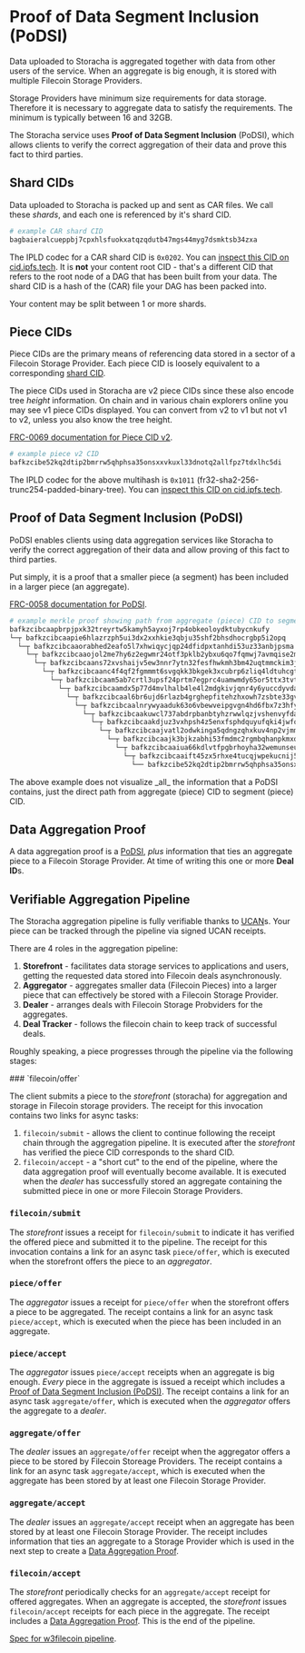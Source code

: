 
# Proof of Data Segment Inclusion (PoDSI)

Data uploaded to Storacha is aggregated together with data from other users of the service. When an aggregate is big enough, it is stored with multiple Filecoin Storage Providers.

<Callout type="info">
  Storage Providers have minimum size requirements for data storage. Therefore it is necessary to aggregate data to satisfy the requirements. The minimum is typically between 16 and 32GB.
</Callout>

The Storacha service uses **Proof of Data Segment Inclusion** (PoDSI), which allows clients to verify the correct aggregation of their data and prove this fact to third parties.

## Shard CIDs

Data uploaded to Storacha is packed up and sent as CAR files. We call these _shards_, and each one is referenced by it's shard CID.

```sh
# example CAR shard CID
bagbaieralcueppbj7cpxhlsfuokxatqzqdutb47mgs44myg7dsmktsb34zxa
```

The IPLD codec for a CAR shard CID is `0x0202`. You can [inspect this CID on cid.ipfs.tech](https://cid.ipfs.tech/#bagbaieralcueppbj7cpxhlsfuokxatqzqdutb47mgs44myg7dsmktsb34zxa). It is **not** your content root CID - that's a different CID that refers to the root node of a DAG that has been built from your data. The shard CID is a hash of the (CAR) file your DAG has been packed into.

<Callout type="info">
  Your content may be split between 1 or more shards.
</Callout>

## Piece CIDs

Piece CIDs are the primary means of referencing data stored in a sector of a Filecoin Storage Provider. Each piece CID is loosely equivalent to a corresponding [shard CID](#shard-cids).

The piece CIDs used in Storacha are v2 piece CIDs since these also encode tree _height_ information. On chain and in various chain explorers online you may see v1 piece CIDs displayed. You can convert from v2 to v1 but not v1 to v2, unless you also know the tree height.

[FRC-0069 documentation for Piece CID v2](https://github.com/filecoin-project/FIPs/blob/master/FRCs/frc-0069.md).

```sh
# example piece v2 CID
bafkzcibe52kq2dtip2bmrrw5qhphsa35onsxxvkuxl33dnotq2allfpz7tdxlhc5di
```

The IPLD codec for the above multihash is `0x1011` (fr32-sha2-256-trunc254-padded-binary-tree). You can [inspect this CID on cid.ipfs.tech](https://cid.ipfs.tech/#bafkzcibe52kq2dtip2bmrrw5qhphsa35onsxxvkuxl33dnotq2allfpz7tdxlhc5di).

## Proof of Data Segment Inclusion (PoDSI)

PoDSI enables clients using data aggregation services like Storacha to verify the correct aggregation of their data and allow proving of this fact to third parties.

Put simply, it is a proof that a smaller piece (a segment) has been included in a larger piece (an aggregate).

[FRC-0058 documentation for PoDSI](https://github.com/filecoin-project/FIPs/blob/master/FRCs/frc-0058.md).

```sh
# example merkle proof showing path from aggregate (piece) CID to segment (piece) CID
bafkzcibcaapbrpjpxk32treyrtw5kamyh5ayxoj7rp4obkeoloydktubycnkufy
└─┬ bafkzcibcaapie6hlazrzph5ui3dx2xxhkie3qbju35shf2bhsdhocrgbp5i2opq
  └─┬ bafkzcibcaaorabhed2eafo5l7xhwiqycjqp24dfidpxtanhdi53uz33anbjpsma
    └─┬ bafkzcibcaaojol2me7hy6z2egwmr24otf3pklb2ybxu6qo7fqmwj7avmqise2mi
      └─┬ bafkzcibcaans72xvshaijv5ew3nnr7ytn32fesfhwkmh3bm42uqtmmckim3jcdy
        └─┬ bafkzcibcaanc4f4qf2fgmmmt6svgqkk3bkgek3xcubrp6zliq4ldtuhcgt3lcmi
          └─┬ bafkzcibcaam5ab7crtl3upsf24prtm7egprc4uamwmdy65or5ttx3tvtiipfypi
            └─┬ bafkzcibcaamdx5p77d4mvlhalb4le4l2mdgkivjqnr4y6yuccdyvda72wctwmoy
              └─┬ bafkzcibcaal6br6ujd6rlazb4grghepfitehzhxowh7zsbte33gvvcvzetnuuaa
                └─┬ bafkzcibcaalnrywyaaduk63o6vbewveipgvgn4hd6fbx7z3hfyrcxiakj2bzefa
                  └─┬ bafkzcibcaakuwcl737abdrpbanbtyhzrwwlqzjvshenvyfda5d66zbnkyuf5cey
                    └─┬ bafkzcibcaakdjuz3vxhpsh4z5enxfsphdquyufqki4jwfq6xwmpmzyzzvkzicfi
                      └─┬ bafkzcibcaajvatl2odwkinga5qdngzqhxkuv4np2vjmm2yzia6el3zktd2lc6ki
                        └─┬ bafkzcibcaajk3bjkzabhi53fmdmc2rgmbqhanpkmxoqrg6nvd4lmomu4klvc2lq
                          └─┬ bafkzcibcaaiua66kdlvtfpgbrhoyha32wemunseubsszahixj2io2zjvthxxypq
                            └─┬ bafkzcibcaaift45zx5rhxe4tucqjwpekucnij54onv4n52njju4zg7e2insaiea
                              └── bafkzcibe52kq2dtip2bmrrw5qhphsa35onsxxvkuxl33dnotq2allfpz7tdxlhc5di
```

<Callout type="info">
The above example does not visualize _all_ the information that a PoDSI contains, just the direct path from aggregate (piece) CID to segment (piece) CID.
</Callout>

## Data Aggregation Proof

A data aggregation proof is a [PoDSI](#proof-of-data-segment-inclusion-podsi), _plus_ information that ties an aggregate piece to a Filecoin Storage Provider. At time of writing this one or more **Deal ID**s.

## Verifiable Aggregation Pipeline

The Storacha aggregation pipeline is fully verifiable thanks to [UCAN](/docs/concepts/ucans-and-storacha)s. Your piece can be tracked through the pipeline via signed UCAN receipts.

There are 4 roles in the aggregation pipeline:

1. **Storefront** - facilitates data storage services to applications and users, getting the requested data stored into Filecoin deals asynchronously.
2. **Aggregator** - aggregates smaller data (Filecoin Pieces) into a larger piece that can effectively be stored with a Filecoin Storage Provider.
3. **Dealer** - arranges deals with Filecoin Storage Probviders for the aggregates.
4. **Deal Tracker** - follows the filecoin chain to keep track of successful deals.

Roughly speaking, a piece progresses through the pipeline via the following stages:

<Steps>
### `filecoin/offer`

The client submits a piece to the _storefront_ (storacha) for aggregation and storage in Filecoin storage providers. The receipt for this invocation contains two links for async tasks:

1. `filecoin/submit` - allows the client to continue following the receipt chain through the aggregation pipeline. It is executed after the _storefront_ has verified the piece CID corresponds to the shard CID.
2. `filecoin/accept` - a "short cut" to the end of the pipeline, where the data aggregation proof will eventually become available. It is executed when the _dealer_ has successfully stored an aggregate containing the submitted piece in one or more Filecoin Storage Providers.

### `filecoin/submit`

The _storefront_ issues a receipt for `filecoin/submit` to indicate it has verified the offered piece and submitted it to the pipeline. The receipt for this invocation contains a link for an async task `piece/offer`, which is executed when the storefront offers the piece to an _aggregator_.

### `piece/offer`

The _aggregator_ issues a receipt for `piece/offer` when the storefront offers a piece to be aggregated. The receipt contains a link for an async task `piece/accept`, which is executed when the piece has been included in an aggregate.

### `piece/accept`

The _aggregator_ issues `piece/accept` receipts when an aggregate is big enough. _Every_ piece in the aggregate is issued a receipt which includes a [Proof of Data Segment Inclusion (PoDSI)](#proof-of-data-segment-inclusion-podsi). The receipt contains a link for an async task `aggregate/offer`, which is executed when the _aggregator_ offers the aggregate to a _dealer_.

### `aggregate/offer`

The _dealer_ issues an `aggregate/offer` receipt when the aggregator offers a piece to be stored by Filecoin Storeage Providers. The receipt contains a link for an async task `aggregate/accept`, which is executed when the aggregate has been stored by at least one Filecoin Storage Provider.

### `aggregate/accept`

The _dealer_ issues an `aggregate/accept` receipt when an aggregate has been stored by at least one Filecoin Storage Provider. The receipt includes information that ties an aggregate to a Storage Provider which is used in the next step to create a [Data Aggregation Proof](#data-aggregation-proof).

### `filecoin/accept`

The _storefront_ periodically checks for an `aggregate/accept` receipt for offered aggregates. When an aggregate is accepted, the _storefront_ issues `filecoin/accept` receipts for each piece in the aggregate. The receipt includes a [Data Aggregation Proof](#data-aggregation-proof). This is the end of the pipeline.

</Steps>

[Spec for w3filecoin pipeline](https://github.com/storacha/specs/blob/main/w3-filecoin.md).
